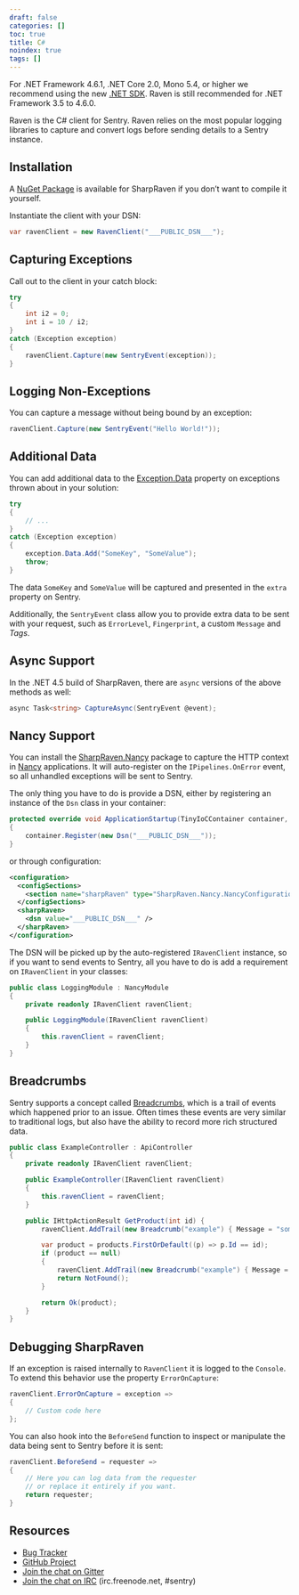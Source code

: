 ```yaml
---
draft: false
categories: []
toc: true
title: C#
noindex: true
tags: []
---
```


<Alert level="warning" title="Note">

For .NET Framework 4.6.1, .NET Core 2.0, Mono 5.4, or higher we recommend using the new [.NET SDK](/platforms/dotnet/). Raven is still recommended for .NET Framework 3.5 to 4.6.0.

</Alert>

Raven is the C# client for Sentry. Raven relies on the most popular logging libraries to capture and convert logs before sending details to a Sentry instance.

## Installation

A [NuGet Package](https://www.nuget.org/packages/SharpRaven) is available for SharpRaven if you don’t want to compile it yourself.

Instantiate the client with your DSN:

```csharp
var ravenClient = new RavenClient("___PUBLIC_DSN___");
```

## Capturing Exceptions

Call out to the client in your catch block:

```csharp
try
{
    int i2 = 0;
    int i = 10 / i2;
}
catch (Exception exception)
{
    ravenClient.Capture(new SentryEvent(exception));
}
```

## Logging Non-Exceptions

You can capture a message without being bound by an exception:

```csharp
ravenClient.Capture(new SentryEvent("Hello World!"));
```

## Additional Data

You can add additional data to the [Exception.Data](https://msdn.microsoft.com/en-us/library/system.exception.data.aspx) property on exceptions thrown about in your solution:

```csharp
try
{
    // ...
}
catch (Exception exception)
{
    exception.Data.Add("SomeKey", "SomeValue");
    throw;
}
```

The data `SomeKey` and `SomeValue` will be captured and presented in the `extra` property on Sentry.

Additionally, the `SentryEvent` class allow you to provide extra data to be sent with your request, such as `ErrorLevel`, `Fingerprint`, a custom `Message` and _Tags_.

## Async Support

In the .NET 4.5 build of SharpRaven, there are `async` versions of the above methods as well:

```csharp
async Task<string> CaptureAsync(SentryEvent @event);
```

## Nancy Support

You can install the [SharpRaven.Nancy](https://www.nuget.org/packages/SharpRaven.Nancy) package to capture the HTTP context in [Nancy](https://nancyfx.org/) applications. It will auto-register on the `IPipelines.OnError` event, so all unhandled exceptions will be sent to Sentry.

The only thing you have to do is provide a DSN, either by registering an instance of the `Dsn` class in your container:

```csharp
protected override void ApplicationStartup(TinyIoCContainer container, IPipelines pipelines)
{
    container.Register(new Dsn("___PUBLIC_DSN___"));
}
```

or through configuration:

```xml
<configuration>
  <configSections>
    <section name="sharpRaven" type="SharpRaven.Nancy.NancyConfiguration, SharpRaven.Nancy" />
  </configSections>
  <sharpRaven>
    <dsn value="___PUBLIC_DSN___" />
  </sharpRaven>
</configuration>
```

The DSN will be picked up by the auto-registered `IRavenClient` instance, so if you want to send events to Sentry, all you have to do is add a requirement on `IRavenClient` in your classes:

```csharp
public class LoggingModule : NancyModule
{
    private readonly IRavenClient ravenClient;

    public LoggingModule(IRavenClient ravenClient)
    {
        this.ravenClient = ravenClient;
    }
}
```

## Breadcrumbs

Sentry supports a concept called [Breadcrumbs](/platforms/dotnet/enriching-events/breadcrumbs/), which is a trail of events which happened prior to an issue. Often times these events are very similar to traditional logs, but also have the ability to record more rich structured data.

```csharp
public class ExampleController : ApiController
{
    private readonly IRavenClient ravenClient;

    public ExampleController(IRavenClient ravenClient)
    {
        this.ravenClient = ravenClient;
    }

    public IHttpActionResult GetProduct(int id) {
        ravenClient.AddTrail(new Breadcrumb("example") { Message = "some message...", Level = BreadcrumbLevel.Info } );

        var product = products.FirstOrDefault((p) => p.Id == id);
        if (product == null)
        {
            ravenClient.AddTrail(new Breadcrumb("example") { Message = "Ops! It was not found.", Level = BreadcrumbLevel.Warn } );
            return NotFound();
        }

        return Ok(product);
    }
}
```

## Debugging SharpRaven

If an exception is raised internally to `RavenClient` it is logged to the `Console`. To extend this behavior use the property `ErrorOnCapture`:

```csharp
ravenClient.ErrorOnCapture = exception =>
{
    // Custom code here
};
```

You can also hook into the `BeforeSend` function to inspect or manipulate the data being sent to Sentry before it is sent:

```csharp
ravenClient.BeforeSend = requester =>
{
    // Here you can log data from the requester
    // or replace it entirely if you want.
    return requester;
}
```

## Resources

- [Bug Tracker](https://github.com/getsentry/raven-csharp/issues)
- [GitHub Project](https://github.com/getsentry/raven-csharp)
- [Join the chat on Gitter](https://gitter.im/getsentry/raven-csharp)
- [Join the chat on IRC](irc://irc.freenode.net/sentry) (irc.freenode.net, #sentry)
